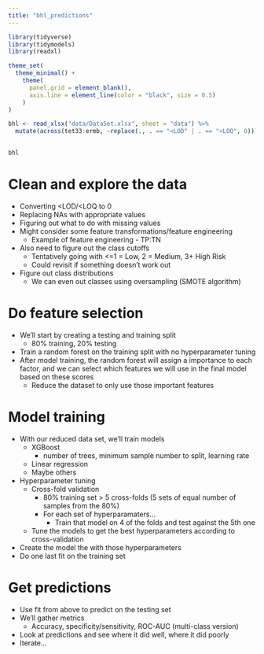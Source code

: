 ```yaml
---
title: "bhl_predictions"
---
```


```r
library(tidyverse)
library(tidymodels)
library(readxl)

theme_set(
  theme_minimal() + 
    theme(
      panel.grid = element_blank(),
      axis.line = element_line(color = "black", size = 0.5)
    )
)
```

```r
bhl <- read_xlsx("data/DataSet.xlsx", sheet = "data") %>% 
  mutate(across(tet33:ermb, ~replace(., . == "<LOD" | . == "<LOQ", 0))) 
  
```

```r
bhl
```

# Clean and explore the data

* Converting <LOD/<LOQ to 0
* Replacing NAs with appropriate values
* Figuring out what to do with missing values
* Might consider some feature transformations/feature engineering
  * Example of feature engineering - TP:TN
* Also need to figure out the class cutoffs 
  * Tentatively going with <=1 = Low, 2 = Medium, 3+ High Risk
  * Could revisit if something doesn't work out
* Figure out class distributions
  * We can even out classes using oversampling (SMOTE algorithm)
  
# Do feature selection

* We'll start by creating a testing and training split
  * 80% training, 20% testing
* Train a random forest on the training split with no hyperparameter tuning
* After model training, the random forest will assign a importance to each factor, and we can select which features we will use in the final model based on these scores
  * Reduce the dataset to only use those important features
  
# Model training

* With our reduced data set, we'll train models
  * XGBoost
    * number of trees, minimum sample number to split, learning rate
  * Linear regression
  * Maybe others
* Hyperparameter tuning
  * Cross-fold validation
    * 80% training set > 5 cross-folds (5 sets of equal number of samples from the 80%)
    * For each set of hyperparamaters...
      * Train that model on 4 of the folds and test against the 5th one
  * Tune the models to get the best hyperparameters according to cross-validation
* Create the model the with those hyperparameters
* Do one last fit on the training set 

# Get predictions

* Use fit from above to predict on the testing set
* We'll gather metrics
  * Accuracy, specificity/sensitivity, ROC-AUC (multi-class version)
* Look at predictions and see where it did well, where it did poorly
* Iterate...
  

  













